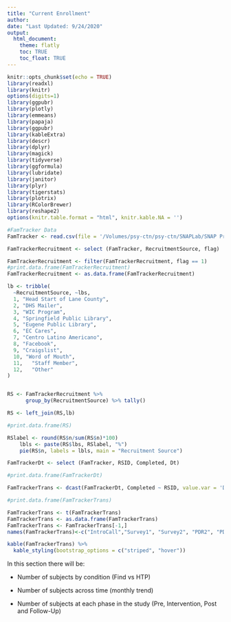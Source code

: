```yaml
---
title: "Current Enrollment"
author: 
date: "Last Updated: 9/24/2020"
output: 
  html_document:
    theme: flatly
    toc: TRUE
    toc_float: TRUE
---
```

```r

knitr::opts_chunk$set(echo = TRUE)
library(readxl)
library(knitr)
options(digits=1)
library(ggpubr)
library(plotly)
library(emmeans)
library(papaja)
library(ggpubr)
library(kableExtra)
library(descr)
library(dplyr)
library(magick)
library(tidyverse)
library(ggformula)
library(lubridate)
library(janitor)
library(plyr)
library(tigerstats)
library(plotrix)
library(RColorBrewer)
library(reshape2)
options(knitr.table.format = "html", knitr.kable.NA = '') 
```



```r
#FamTracker Data
FamTracker <- read.csv(file = '/Volumes/psy-ctn/psy-ctn/SNAPLab/SNAP Projects/SEAL/00_rSEAL/01_Data_Management/rSeal Dashboard.csv')

FamTrackerRecruitment <- select (FamTracker, RecruitmentSource, flag)

FamTrackerRecruitment <- filter(FamTrackerRecruitment, flag == 1)
#print.data.frame(FamTrackerRecruitment)
FamTrackerRecruitment <- as.data.frame(FamTrackerRecruitment)

lb <- tribble(
  ~RecruitmentSource, ~lbs,
  1, "Head Start of Lane County",
  2, "DHS Mailer",
  3, "WIC Program",
  4, "Springfield Public Library",
  5, "Eugene Public Library",
  6, "EC Cares",
  7, "Centro Latino Americano",
  8, "Facebook",
  9, "Craigslist",
  10, "Word of Mouth",
  11,	"Staff Member",
  12,	"Other"
)


RS <- FamTrackerRecruitment %>% 
      group_by(RecruitmentSource) %>% tally()

RS <- left_join(RS,lb)

#print.data.frame(RS)

RSlabel <- round(RS$n/sum(RS$n)*100)
    lbls <- paste(RS$lbs, RSlabel, "%")
    pie(RS$n, labels = lbls, main = "Recruitment Source")

FamTrackerDt <- select (FamTracker, RSID, Completed, Dt)

#print.data.frame(FamTrackerDt)

FamTrackerTrans <- dcast(FamTrackerDt, Completed ~ RSID, value.var = 'Dt')

#print.data.frame(FamTrackerTrans)

FamTrackerTrans <- t(FamTrackerTrans)
FamTrackerTrans <- as.data.frame(FamTrackerTrans)
FamTrackerTrans <- FamTrackerTrans[-1,]
names(FamTrackerTrans)<-c("IntroCall","Survey1", "Survey2", "PDR2", "PDR3", "LENA1", "LENA2")

kable(FamTrackerTrans) %>%
  kable_styling(bootstrap_options = c("striped", "hover"))

```



In this section there will be:
  
  - Number of subjects by condition (Find vs HTP)
  
  - Number of subjects across time (monthly trend)
  
  - Number of subjects at each phase in the study (Pre, Intervention, Post and Follow-Up)

